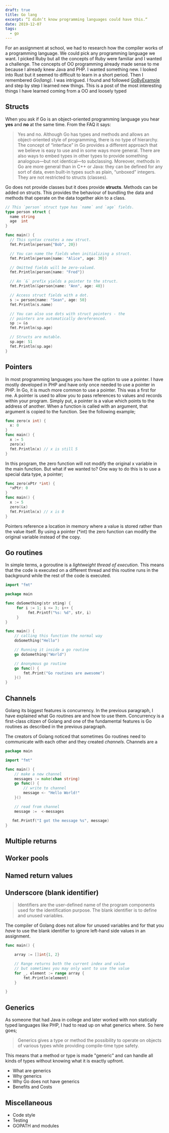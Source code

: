 ```yaml
---
draft: true
title: Go lang
excerpt: “I didn’t know programming languages could have this.“
date: 2019-12-07
tags:
  - go
---
```


For an assignment at school, we had to research how the compiler works of a programming language. We could pick any programming language we want. I picked Ruby but all the concepts of Ruby were familiar and I wanted a challenge. The concepts of OO programming already made sense to me because I already knew Java and PHP. I wanted something new. I looked into Rust but it seemed to difficult to learn in a short period. Then I remembered _Go(lang)_. I was intrigued. I found and followed [GoByExample](https://gobyexample.com) and step by step I learned new things. This is a post of the most interesting things I have learned coming from a OO and loosely typed

## Structs

When you ask if Go is an object-oriented programming language you hear **yes** and **no** at the same time. From the FAQ it says:

> Yes and no. Although Go has types and methods and allows an object-oriented style of programming, there is no type of hierarchy. The concept of “interface” in Go provides a different approach that we believe is easy to use and in some ways more general. There are also ways to embed types in other types to provide something analogous—but not identical—to subclassing. Moreover, methods in Go are more general than in C++ or Java: they can be defined for any sort of data, even built-in types such as plain, “unboxed” integers. They are not restricted to structs (classes).

Go does not provide classes but it does provide **structs**. Methods can be added on structs. This provides the behaviour of bundling the data and methods that operate on the data together akin to a class.

```go
// This `person` struct type has `name` and `age` fields.
type person struct {
  name string
  age  int
}

func main() {
  // This syntax creates a new struct.
  fmt.Println(person{"Bob", 20})

  // You can name the fields when initializing a struct.
  fmt.Println(person{name: "Alice", age: 30})

  // Omitted fields will be zero-valued.
  fmt.Println(person{name: "Fred"})

  // An `&` prefix yields a pointer to the struct.
  fmt.Println(&person{name: "Ann", age: 40})

  // Access struct fields with a dot.
  s := person{name: "Sean", age: 50}
  fmt.Println(s.name)

  // You can also use dots with struct pointers - the
  // pointers are automatically dereferenced.
  sp := &s
  fmt.Println(sp.age)

  // Structs are mutable.
  sp.age: 51
  fmt.Println(sp.age)
}
```

## Pointers

In most programming languages you have the option to use a pointer. I have mostly developed in PHP and have only once needed to use a pointer in PHP. In Go, it is much more common to use a pointer. This was a first for me. A pointer is used to allow you to pass references to values and records within your program. Simply put, a pointer is a value which points to the address of another. When a function is called with an argument, that argument is copied to the function. See the following example;

```go
func zero(x int) {
  x: 0
}
func main() {
  x := 5
  zero(x)
  fmt.Println(x) // x is still 5
}
```

In this program, the zero function will not modify the original x variable in the main function. But what if we wanted to? One way to do this is to use a special data type, a pointer;

```go
func zero(xPtr *int) {
  *xPtr: 0
}
func main() {
  x := 5
  zero(&x)
  fmt.Println(x) // x is 0
}
```

Pointers reference a location in memory where a value is stored rather than the value itself. By using a pointer (\*int) the zero function can modify the original variable instead of the copy.

## Go routines

In simple terms, a goroutine is a _lightweight thread of execution_. This means that the code is executed on a different thread and this routine runs in the background while the rest of the code is executed.

```go
import "fmt"

package main

func doSomething(str sting) {
     for i := 1; i <= 3; i++ {
          fmt.Printf("%s: %d", str, i)
     }
}

func main() {
    // calling this function the normal way
    doSomething("Hello")

    // Running it inside a go routine
    go doSomething("World")

    // Anonymous go routine
    go func() {
        fmt.Print("Go routines are awesome")
    }()
}
```

## Channels

Golang its biggest features is concurrency. In the previous paragraph, I have explained what Go routines are and how to use them. Concurrency is a first-class citizen of Golang and one of the fundamental features is Go routines as described in the previous paragraph.

The creators of Golang noticed that sometimes Go routines need to communicate with each other and they created _channels_. Channels are a

```go
package main

import "fmt"

func main() {
    // make a new channel
    messages := make(chan string)
    go func() {
        // write to channel
        message <- "Hello World!"
    }()

    // read from channel
    message :=  <-messages

   fmt.Printf("I got the message %s", message)
}
```

## Multiple returns

## Worker pools

## Named return values

## Underscore (blank identifier)

> Identifiers are the user-defined name of the program components used for the identification purpose. The blank identifier is to define and unused variables.

The compiler of Golang does not allow for unused variables and for that you _have_ to use the blank identifier to ignore left-hand side values in an assignment.

```go
func main() {

    array := []int{1, 2}

    // Range returns both the current index and value
    // but sometimes you may only want to use the value
    for _, element := range array {
        fmt.Println(element)
    }

}
```

## Generics

As someone that had Java in college and later worked with non statically typed languages like PHP, I had to read up on what generics where. So here goes;

> Generics gives a type or method the possibility to operate on objects of various types while providing compile-time type safety.

This means that a method or type is made "generic" and can handle all kinds of types without knowing what it is exactly upfront.

- What are generics
- Why generics
- Why Go does not have generics
- Benefits and Costs

## Miscellaneous

- Code style
- Testing
- GOPATH and modules

<!-- https://benjamincongdon.me/blog/2019/11/11/The-Value-in-Gos-Simplicity/ -->
<!-- https://www.justindfuller.com/2020/01/go-things-i-love-channels-and-goroutines/ -->
